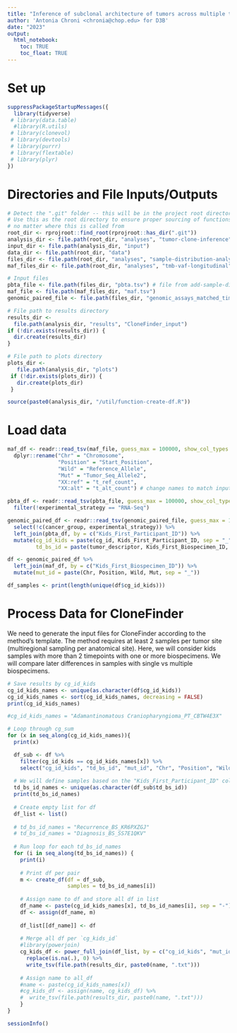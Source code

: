 ```yaml
---
title: "Inference of subclonal architecture of tumors across multiple timepoints for the PBTA Cohort"
author: 'Antonia Chroni <chronia@chop.edu> for D3B'
date: "2023"
output:
  html_notebook:
    toc: TRUE
    toc_float: TRUE
---
```


# Set up

```r
suppressPackageStartupMessages({
  library(tidyverse)
 # library(data.table)
  #library(R.utils)
 # library(clonevol)
 # library(devtools)
 # library(purrr)
 # library(flextable)
 # library(plyr)
})
```

# Directories and File Inputs/Outputs

```r
# Detect the ".git" folder -- this will be in the project root directory
# Use this as the root directory to ensure proper sourcing of functions 
# no matter where this is called from
root_dir <- rprojroot::find_root(rprojroot::has_dir(".git"))
analysis_dir <- file.path(root_dir, "analyses", "tumor-clone-inference")
input_dir <- file.path(analysis_dir, "input")
data_dir <- file.path(root_dir, "data")
files_dir <- file.path(root_dir, "analyses", "sample-distribution-analysis", "results")
maf_files_dir <- file.path(root_dir, "analyses", "tmb-vaf-longitudinal", "results")

# Input files
pbta_file <- file.path(files_dir, "pbta.tsv") # file from add-sample-distribution module
maf_file <- file.path(maf_files_dir, "maf.tsv")
genomic_paired_file <- file.path(files_dir, "genomic_assays_matched_time_points.tsv") # file from add-sample-distribution module

# File path to results directory
results_dir <-
  file.path(analysis_dir, "results", "CloneFinder_input")
if (!dir.exists(results_dir)) {
  dir.create(results_dir)
}

# File path to plots directory
plots_dir <-
   file.path(analysis_dir, "plots")
 if (!dir.exists(plots_dir)) {
   dir.create(plots_dir)
 }

source(paste0(analysis_dir, "/util/function-create-df.R"))
```

# Load data

```r
maf_df <- readr::read_tsv(maf_file, guess_max = 100000, show_col_types = FALSE) %>% 
  dplyr::rename("Chr" = "Chromosome", 
                "Position" = "Start_Position",
                "Wild" = "Reference_Allele",
                "Mut" = "Tumor_Seq_Allele2",
                "XX:ref" = "t_ref_count", 
                "XX:alt" = "t_alt_count") # change names to match input requirements for Clonefinder

pbta_df <- readr::read_tsv(pbta_file, guess_max = 100000, show_col_types = FALSE) %>% 
  filter(!experimental_strategy == "RNA-Seq")

genomic_paired_df <- readr::read_tsv(genomic_paired_file, guess_max = 100000, show_col_types = FALSE) %>% 
  select(!c(cancer_group, experimental_strategy)) %>% 
  left_join(pbta_df, by = c("Kids_First_Participant_ID")) %>% 
  mutate(cg_id_kids = paste(cg_id, Kids_First_Participant_ID, sep = "_"),
         td_bs_id = paste(tumor_descriptor, Kids_First_Biospecimen_ID, sep = "_"))

df <- genomic_paired_df %>% 
  left_join(maf_df, by = c("Kids_First_Biospecimen_ID")) %>% 
  mutate(mut_id = paste(Chr, Position, Wild, Mut, sep = "_"))

df_samples <- print(length(unique(df$cg_id_kids)))
```

# Process Data for CloneFinder

We need to generate the input files for CloneFinder according to the method's template. 
The method requires at least 2 samples per tumor site (multiregional sampling per anatomical site).
Here, we will consider kids samples with more than 2 timepoints with one or more biospecimens. 
We will compare later differences in samples with single vs multiple biospecimens.


```r
# Save results by cg_id_kids
cg_id_kids_names <- unique(as.character(df$cg_id_kids))
cg_id_kids_names <- sort(cg_id_kids_names, decreasing = FALSE)
print(cg_id_kids_names)

#cg_id_kids_names = "Adamantinomatous Craniopharyngioma_PT_CBTW4E3X"

# Loop through cg_sum
for (x in seq_along(cg_id_kids_names)){
  print(x)

  df_sub <- df %>%
    filter(cg_id_kids == cg_id_kids_names[x]) %>% 
    select("cg_id_kids", "td_bs_id", "mut_id", "Chr", "Position", "Wild", "Mut", "XX:ref", "XX:alt")
 
  # We will define samples based on the "Kids_First_Participant_ID" column 
  td_bs_id_names <- unique(as.character(df_sub$td_bs_id))
  print(td_bs_id_names)
  
  # Create empty list for df
  df_list <- list() 
  
  # td_bs_id_names = "Recurrence_BS_KR6PXZGJ"
  # td_bs_id_names = "Diagnosis_BS_SS7E1QKV"
  
  # Run loop for each td_bs_id_names
  for (i in seq_along(td_bs_id_names)) {
    print(i)
    
    # Print df per pair
    m <- create_df(df = df_sub, 
                   samples = td_bs_id_names[i])
  
    # Assign name to df and store all df in list
    df_name <- paste(cg_id_kids_names[x], td_bs_id_names[i], sep = "-")
    df <- assign(df_name, m)
    
    df_list[[df_name]] <- df
    
    # Merge all df per `cg_kids_id`
    #library(powerjoin)
    cg_kids_df <- power_full_join(df_list, by = c("cg_id_kids", "mut_id", "Chr", "Position", "Wild", "Mut")) %>% 
      replace(is.na(.), 0) %>% 
      write_tsv(file.path(results_dir, paste0(name, ".txt")))
    
    # Assign name to all_df
    #name <- paste(cg_id_kids_names[x])
    #cg_kids_df <- assign(name, cg_kids_df) %>% 
    #  write_tsv(file.path(results_dir, paste0(name, ".txt")))
    }
}

```


```r
sessionInfo()
```